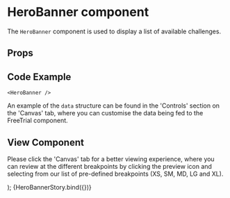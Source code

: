 
<Meta
  title="Newskit Components/Puzzles/HeroBanner"
  component={HeroBanner}
/>

# HeroBanner component
The `HeroBanner` component is used to display a list of available challenges.

## Props
<Props of={HeroBanner} />

## Code Example
`<HeroBanner
/>
`

An example of the `data` structure can be found in the 'Controls' section on the 'Canvas' tab, where you can customise the data being fed to the FreeTrial component.

## View Component
Please click the 'Canvas' tab for a better viewing experience, where you can review at the different breakpoints by clicking the preview icon and selecting from our list of pre-defined breakpoints (XS, SM, MD, LG and XL).

  <NewsKitProvider theme={PuzzlesWebLightTheme}>
    <HeroBanner puzzleName="Crossword"/>
  </NewsKitProvider>
);

<Story name="HeroBanner">
  {HeroBannerStory.bind({})}
</Story>
